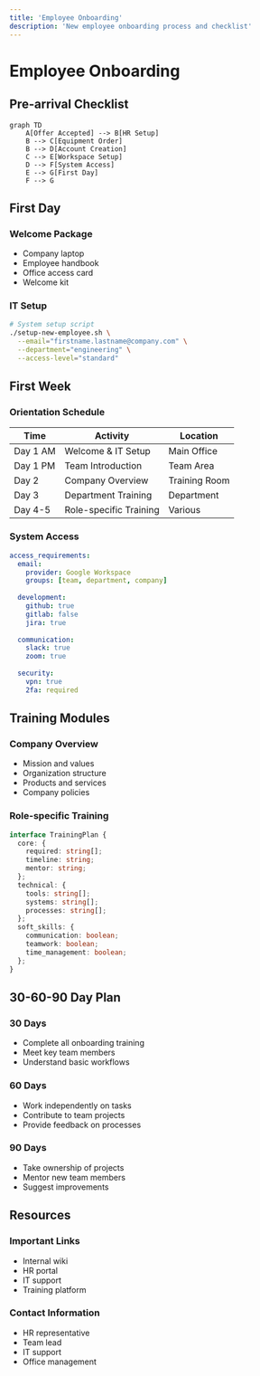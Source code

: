 ```yaml
---
title: 'Employee Onboarding'
description: 'New employee onboarding process and checklist'
---
```


# Employee Onboarding

## Pre-arrival Checklist

```mermaid
graph TD
    A[Offer Accepted] --> B[HR Setup]
    B --> C[Equipment Order]
    B --> D[Account Creation]
    C --> E[Workspace Setup]
    D --> F[System Access]
    E --> G[First Day]
    F --> G
```

## First Day

### Welcome Package
- Company laptop
- Employee handbook
- Office access card
- Welcome kit

### IT Setup

```bash
# System setup script
./setup-new-employee.sh \
  --email="firstname.lastname@company.com" \
  --department="engineering" \
  --access-level="standard"
```

## First Week

### Orientation Schedule

| Time | Activity | Location |
|------|----------|----------|
| Day 1 AM | Welcome & IT Setup | Main Office |
| Day 1 PM | Team Introduction | Team Area |
| Day 2 | Company Overview | Training Room |
| Day 3 | Department Training | Department |
| Day 4-5 | Role-specific Training | Various |

### System Access

```yaml
access_requirements:
  email:
    provider: Google Workspace
    groups: [team, department, company]
  
  development:
    github: true
    gitlab: false
    jira: true
    
  communication:
    slack: true
    zoom: true
    
  security:
    vpn: true
    2fa: required
```

## Training Modules

### Company Overview
- Mission and values
- Organization structure
- Products and services
- Company policies

### Role-specific Training

```typescript
interface TrainingPlan {
  core: {
    required: string[];
    timeline: string;
    mentor: string;
  };
  technical: {
    tools: string[];
    systems: string[];
    processes: string[];
  };
  soft_skills: {
    communication: boolean;
    teamwork: boolean;
    time_management: boolean;
  };
}
```

## 30-60-90 Day Plan

### 30 Days
- Complete all onboarding training
- Meet key team members
- Understand basic workflows

### 60 Days
- Work independently on tasks
- Contribute to team projects
- Provide feedback on processes

### 90 Days
- Take ownership of projects
- Mentor new team members
- Suggest improvements

## Resources

### Important Links
- Internal wiki
- HR portal
- IT support
- Training platform

### Contact Information
- HR representative
- Team lead
- IT support
- Office management 